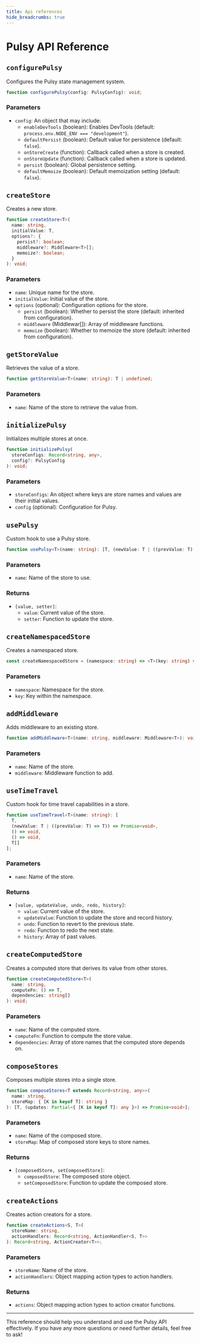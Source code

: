 ```yaml
---
title: Api references
hide_breadcrumbs: true
---
```



# Pulsy API Reference

## `configurePulsy`

Configures the Pulsy state management system.

```typescript
function configurePulsy(config: PulsyConfig): void;
```

### Parameters

- `config`: An object that may include:
  - `enableDevTools` (boolean): Enables DevTools (default: `process.env.NODE_ENV === "development"`).
  - `defaultPersist` (boolean): Default value for persistence (default: `false`).
  - `onStoreCreate` (function): Callback called when a store is created.
  - `onStoreUpdate` (function): Callback called when a store is updated.
  - `persist` (boolean): Global persistence setting.
  - `defaultMemoize` (boolean): Default memoization setting (default: `false`).

## `createStore`

Creates a new store.

```typescript
function createStore<T>(
  name: string,
  initialValue: T,
  options?: {
    persist?: boolean;
    middleware?: Middleware<T>[];
    memoize?: boolean;
  }
): void;
```

### Parameters

- `name`: Unique name for the store.
- `initialValue`: Initial value of the store.
- `options` (optional): Configuration options for the store.
  - `persist` (boolean): Whether to persist the store (default: inherited from configuration).
  - `middleware` (Middlewar[]): Array of middleware functions.
  - `memoize` (boolean): Whether to memoize the store (default: inherited from configuration).

## `getStoreValue`

Retrieves the value of a store.

```typescript
function getStoreValue<T>(name: string): T | undefined;
```

### Parameters

- `name`: Name of the store to retrieve the value from.

## `initializePulsy`

Initializes multiple stores at once.

```typescript
function initializePulsy(
  storeConfigs: Record<string, any>,
  config?: PulsyConfig
): void;
```

### Parameters

- `storeConfigs`: An object where keys are store names and values are their initial values.
- `config` (optional): Configuration for Pulsy.

## `usePulsy`

Custom hook to use a Pulsy store.

```typescript
function usePulsy<T>(name: string): [T, (newValue: T | ((prevValue: T) => T)) => Promise<void>];
```

### Parameters

- `name`: Name of the store to use.

### Returns

- `[value, setter]`: 
  - `value`: Current value of the store.
  - `setter`: Function to update the store.

## `createNamespacedStore`

Creates a namespaced store.

```typescript
const createNamespacedStore = (namespace: string) => <T>(key: string) => usePulsy<T>(`${namespace}:${key}`);
```

### Parameters

- `namespace`: Namespace for the store.
- `key`: Key within the namespace.

## `addMiddleware`

Adds middleware to an existing store.

```typescript
function addMiddleware<T>(name: string, middleware: Middleware<T>): void;
```

### Parameters

- `name`: Name of the store.
- `middleware`: Middleware function to add.

## `useTimeTravel`

Custom hook for time travel capabilities in a store.

```typescript
function useTimeTravel<T>(name: string): [
  T,
  (newValue: T | ((prevValue: T) => T)) => Promise<void>,
  () => void,
  () => void,
  T[]
];
```

### Parameters

- `name`: Name of the store.

### Returns

- `[value, updateValue, undo, redo, history]`:
  - `value`: Current value of the store.
  - `updateValue`: Function to update the store and record history.
  - `undo`: Function to revert to the previous state.
  - `redo`: Function to redo the next state.
  - `history`: Array of past values.

## `createComputedStore`

Creates a computed store that derives its value from other stores.

```typescript
function createComputedStore<T>(
  name: string,
  computeFn: () => T,
  dependencies: string[]
): void;
```

### Parameters

- `name`: Name of the computed store.
- `computeFn`: Function to compute the store value.
- `dependencies`: Array of store names that the computed store depends on.

## `composeStores`

Composes multiple stores into a single store.

```typescript
function composeStores<T extends Record<string, any>>(
  name: string,
  storeMap: { [K in keyof T]: string }
): [T, (updates: Partial<{ [K in keyof T]: any }>) => Promise<void>];
```

### Parameters

- `name`: Name of the composed store.
- `storeMap`: Map of composed store keys to store names.

### Returns

- `[composedStore, setComposedStore]`:
  - `composedStore`: The composed store object.
  - `setComposedStore`: Function to update the composed store.

## `createActions`

Creates action creators for a store.

```typescript
function createActions<S, T>(
  storeName: string,
  actionHandlers: Record<string, ActionHandler<S, T>>
): Record<string, ActionCreator<T>>;
```

### Parameters

- `storeName`: Name of the store.
- `actionHandlers`: Object mapping action types to action handlers.

### Returns

- `actions`: Object mapping action types to action creator functions.

---

This reference should help you understand and use the Pulsy API effectively. If you have any more questions or need further details, feel free to ask!